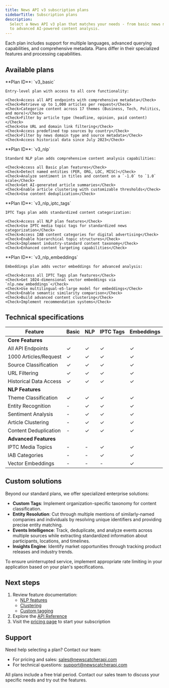 ```yaml
---
title: News API v3 subscription plans
sidebarTitle: Subscription plans
description:
  Select a News API v3 plan that matches your needs - from basic news monitoring
  to advanced AI-powered content analysis.
---
```


<Note>
  Each plan includes support for multiple languages, advanced querying
  capabilities, and comprehensive metadata. Plans differ in their specialized
  features and processing capabilities.
</Note>

## Available plans

<Tabs>
  <Tab title="Basic">
    **Plan ID**: `v3_basic`

    Entry-level plan with access to all core functionality:

    <Check>Access all API endpoints with comprehensive metadata</Check>
    <Check>Retrieve up to 1,000 articles per request</Check>
    <Check>Categorize content across 17 themes (Business, Tech, Politics, and more)</Check>
    <Check>Filter by article type (headline, opinion, paid content)</Check>
    <Check>Use URL and domain link filtering</Check>
    <Check>Access predefined top sources by country</Check>
    <Check>Filter by news domain type and source metadata</Check>
    <Check>Access historical data since July 2023</Check>

  </Tab>
  <Tab title="NLP">
    **Plan ID**: `v3_nlp`

    Standard NLP plan adds comprehensive content analysis capabilities:

    <Check>Access all Basic plan features</Check>
    <Check>Detect named entities (PER, ORG, LOC, MISC)</Check>
    <Check>Analyze sentiment in titles and content on a `-1.0` to `1.0` scale</Check>
    <Check>Get AI-generated article summaries</Check>
    <Check>Enable article clustering with customizable thresholds</Check>
    <Check>Use content deduplication</Check>

  </Tab>
  <Tab title="IPTC Tags">
    **Plan ID**: `v3_nlp_iptc_tags`

    IPTC Tags plan adds standardized content categorization:

    <Check>Access all NLP plan features</Check>
    <Check>Use IPTC media topic tags for standardized news categorization</Check>
    <Check>Access IAB content categories for digital advertising</Check>
    <Check>Enable hierarchical topic structures</Check>
    <Check>Implement industry-standard content taxonomy</Check>
    <Check>Enhanced content targeting capabilities</Check>

  </Tab>
  <Tab title="Embeddings">
    **Plan ID**: `v3_nlp_embeddings`

    Embeddings plan adds vector embeddings for advanced analysis:

    <Check>Access all IPTC Tags plan features</Check>
    <Check>Get 1024-dimensional vector embeddings via `nlp.new_embeddings`</Check>
    <Check>Use multilingual-e5-large model for embeddings</Check>
    <Check>Enable semantic similarity comparison</Check>
    <Check>Build advanced content clustering</Check>
    <Check>Implement recommendation systems</Check>

  </Tab>
</Tabs>

## Technical specifications

| Feature                | Basic | NLP | IPTC Tags | Embeddings |
| ---------------------- | ----- | --- | --------- | ---------- |
| **Core Features**      |
| All API Endpoints      | ✓     | ✓   | ✓         | ✓          |
| 1000 Articles/Request  | ✓     | ✓   | ✓         | ✓          |
| Source Classification  | ✓     | ✓   | ✓         | ✓          |
| URL Filtering          | ✓     | ✓   | ✓         | ✓          |
| Historical Data Access | ✓     | ✓   | ✓         | ✓          |
| **NLP Features**       |
| Theme Classification   | ✓     | ✓   | ✓         | ✓          |
| Entity Recognition     | -     | ✓   | ✓         | ✓          |
| Sentiment Analysis     | -     | ✓   | ✓         | ✓          |
| Article Clustering     | -     | ✓   | ✓         | ✓          |
| Content Deduplication  | -     | ✓   | ✓         | ✓          |
| **Advanced Features**  |
| IPTC Media Topics      | -     | -   | ✓         | ✓          |
| IAB Categories         | -     | -   | ✓         | ✓          |
| Vector Embeddings      | -     | -   | -         | ✓          |

## Custom solutions

Beyond our standard plans, we offer specialized enterprise solutions:

- **Custom Tags**: Implement organization-specific taxonomy for content
  classification.
- **Entity Resolution**: Cut through multiple mentions of similarly-named
  companies and individuals by resolving unique identifiers and providing
  precise entity matching.
- **Events Intelligence**: Track, deduplicate, and analyze events across
  multiple sources while extracting standardized information about participants,
  locations, and timelines.
- **Insights Engine**: Identify market opportunities through tracking product
  releases and industry trends.

<Warning>
  To ensure uninterrupted service, implement appropriate rate limiting in your
  application based on your plan's specifications.
</Warning>

## Next steps

1. Review feature documentation:
   - [NLP features](/v3/documentation/guides-and-concepts/nlp-features)
   - [Clustering](/v3/documentation/guides-and-concepts/clustering-news-articles)
   - [Custom tagging](/v3/documentation/guides-and-concepts/custom-tagging)
2. Explore the [API Reference](/v3/api-reference)
3. Visit the [pricing page](https://www.newscatcherapi.com/pricing) to start
   your subscription

## Support

Need help selecting a plan? Contact our team:

- For pricing and sales:
  [sales@newscatcherapi.com](mailto:sales@newscatcherapi.com)
- For technical questions:
  [support@newscatcherapi.com](mailto:support@newscatcherapi.com)

<Tip>
  All plans include a free trial period. Contact our sales team to discuss your
  specific needs and try out the features.
</Tip>
